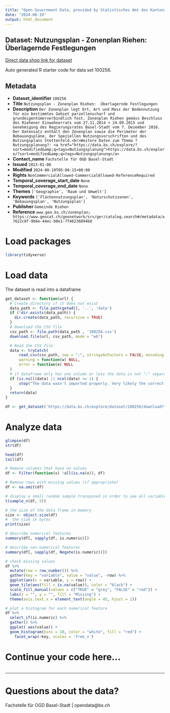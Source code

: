 ```yaml
---
title: "Open Government Data, provided by Statistisches Amt des Kantons Basel-Stadt - Fachstelle OGD"
date: "2024-08-19"
output: html_document
---
```


## Dataset: Nutzungsplan - Zonenplan Riehen:  Überlagernde Festlegungen

[Direct data shop link for dataset](https://data.bs.ch/explore/dataset/100256)

Auto generated R starter code for data set 100256.

## Metadata

- **Dataset_identifier** `100256`
- **Title** `Nutzungsplan - Zonenplan Riehen:  Überlagernde Festlegungen`
- **Description** `Der Zonenplan legt Ort, Art und Mass der Bodennutzung für ein bestimmtes Gebiet parzellenscharf und grundeigentümerverbindlich fest. Zonenplan Riehen gemäss Beschluss des Riehener Einwohnerrats vom 27.11.2014 + 24.09.2015 und Genehmigung des Regierungsrates Basel-Stadt vom 7. Dezember 2016. Der Datensatz enthält den Zonenplan sowie die Perimeter der Bebauungspläne, der Speziellen Nutzungsvorschriften und des Nutzungsplans Stettenfeld.<br>Weitere Daten zum Thema ?Nutzungsplanung?: <a href="https://data.bs.ch/explore/?sort=modified&amp;q=tags=Nutzungsplanung">https://data.bs.ch/explore/?sort=modified&amp;q=tags=Nutzungsplanung</a>`
- **Contact_name** `Fachstelle für OGD Basel-Stadt`
- **Issued** `2023-01-06`
- **Modified** `2024-08-19T05:06:15+00:00`
- **Rights** `NonCommercialAllowed-CommercialAllowed-ReferenceRequired`
- **Temporal_coverage_start_date** `None`
- **Temporal_coverage_end_date** `None`
- **Themes** `['Geographie', 'Raum und Umwelt']`
- **Keywords** `['Flächennutzungsplan', 'Naturschutzzonen', 'Bebauungsplan', 'Nutzungsplan']`
- **Publisher** `Gemeinde Riehen`
- **Reference** `www.geo.bs.ch/zonenplan; https://www.geocat.ch/geonetwork/srv/ger/catalog.search#/metadata/a7622c8f-9b6e-44ec-b0e1-7f46236894b8`


# Load packages

```r

library(tidyverse)
```

# Load data

The dataset is read into a dataframe

```r
get_dataset <- function(url) {
  # Create directory if it does not exist
  data_path <- file.path(getwd(), '..', 'data')
  if (!dir.exists(data_path)) {
    dir.create(data_path, recursive = TRUE)
  }
  # Download the CSV file
  csv_path <- file.path(data_path , '100256.csv')
  download.file(url, csv_path, mode = "wb")

  # Read the CSV file
  data <- tryCatch(
      read.csv(csv_path, sep = ";", stringsAsFactors = FALSE, encoding = "UTF-8"),
      warning = function(w) NULL,
      error = function(e) NULL
  )
  # if dataframe only has one column or less the data is not ";" separated
  if (is.null(data) || ncol(data) <= 1) {
      stop("The data wasn't imported properly. Very likely the correct separator couldn't be found.\nPlease check the dataset manually and adjust the code.")
  }
  return(data)
}
```

```r

df <- get_dataset('https://data.bs.ch/explore/dataset/100256/download?format=csv&timezone=Europe%2FZurich')

```

# Analyze data

```r

glimpse(df)
str(df)

head(df)
tail(df)

```

```r
# Remove columns that have no values
df <- Filter(function(x) !all(is.na(x)), df)

# Remove rows with missing values (if appropriate)
df <- na.omit(df)
```

```r
# display a small random sample transposed in order to see all variables
t(sample_n(df, 5))
```

```r
# the size of the data frame in memory
size <- object.size(df)
#  the size in bytes
print(size)
```

```r
# describe numerical features
summary(df[, sapply(df, is.numeric)])
```

```r
# describe non-numerical features
summary(df[, sapply(df, Negate(is.numeric))])
```

```r
# check missing values
df %>%
  mutate(row = row_number()) %>%
  gather(key = "variable", value = "value", -row) %>%
  ggplot(aes(x = variable, y = row)) +
  geom_tile(aes(fill = is.na(value)), color = "black") +
  scale_fill_manual(values = c("TRUE" = "grey", "FALSE" = "red")) +
  labs(x = "", y = "", fill = "Missing") +
  theme(axis.text.x = element_text(angle = 45, hjust = 1))
```

```r
# plot a histogram for each numerical feature
df %>%
  select_if(is.numeric) %>%
  gather() %>%
  ggplot( aes(value)) +
  geom_histogram(bins = 10, color = "white", fill = "red") +
    facet_wrap(~key, scales = 'free_x')
```

# Continue your code here...

```r

```
------------------------------------------------------------------------

# Questions about the data?

Fachstelle für OGD Basel-Stadt | opendata@bs.ch

